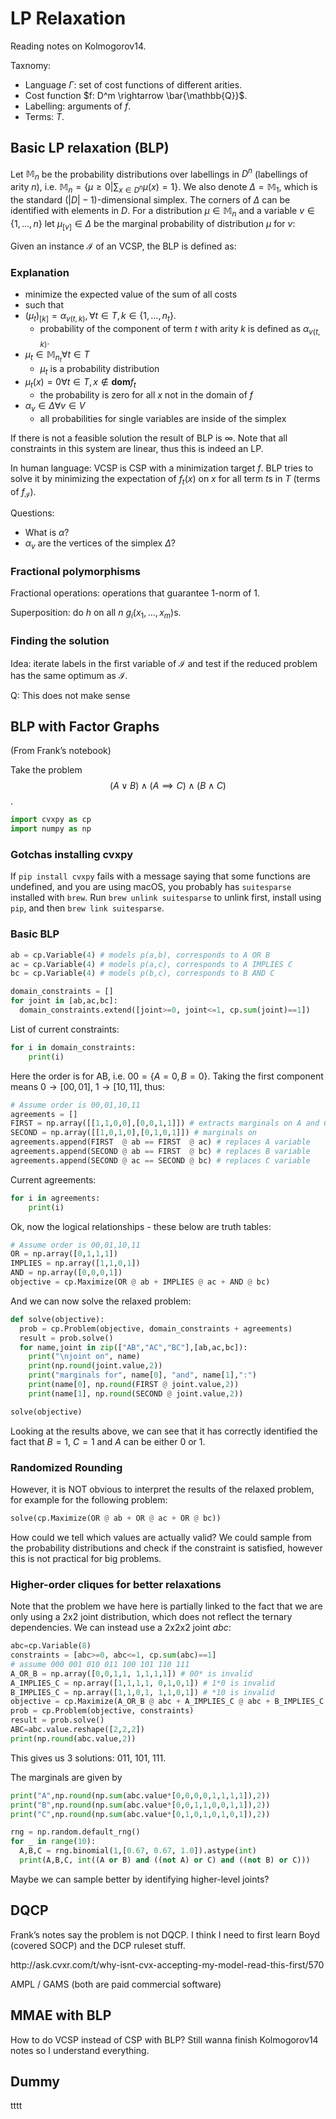 # LP Relaxation

Reading notes on Kolmogorov14.

Taxnomy:

* Language $\Gamma$: set of cost functions of different arities.
* Cost function $f: D^m \rightarrow \bar{\mathbb{Q}}$.
* Labelling: arguments of $f$.
* Terms: $T$.


## Basic LP relaxation (BLP)

Let $\mathbb M_n$ be the probability distributions over labellings in $D^n$ (labellings of arity $n$), i.e. $\mathbb M_n = \{ \mu \geq 0 | \sum_{x\in D^n} \mu(x) = 1\}$. We also denote $\Delta = \mathbb M_1$, which is the standard $(|D| - 1)$-dimensional simplex. The corners of $\Delta$ can be identified with elements in $D$. For a distribution $\mu \in \mathbb M_n$ and a variable $v\in \{1,\dots, n \}$ let $\mu_{[v]}\in\Delta$ be the marginal probability of distribution $\mu$ for $v$:
\begin{align}
    \mu_{[v]}(a) = \sum_{x\in D^n: x_v = a} \mu(x) & & \forall a \in D.
\end{align}

Given an instance $\mathcal I$ of an VCSP, the BLP is defined as:
\begin{align}
    (\#eq:blp-definition)
    \text{minimize} & & \sum_{t\in T} \sum_{x\in \mathbf{dom} f_t} \mu_t(x) f_t(x) \\
    \text{s.t. }(\mu_t)_{[k]} = \alpha_{v(t,k)} &  & \forall t \in T, k\in \{1,\dots,n_t\} \\
    \mu_t \in \mathbb M_{n_t} & & \forall t\in T \\
    \mu_t(x) = 0 & & \forall t\in T,x\notin \mathbf{dom} f_t \\
    \alpha_v \in \Delta & & \forall v\in V
\end{align}

### Explanation

* minimize the expected value of the sum of all costs
* such that
* $(\mu_t)_{[k]} = \alpha_{v(t,k)}, \forall t \in T, k\in \{1,\dots,n_t\}$.
  * probability of the component of term $t$ with arity $k$ is defined as $\alpha_{v(t,k)}$.
* $\mu_t \in \mathbb M_{n_t} \forall t\in T$
  * $\mu_t$ is a probability distribution
* $\mu_t(x) = 0 \forall t\in T,x\notin \mathbf{dom} f_t$
  * the probability is zero for all $x$ not in the domain of $f$
* $\alpha_v \in \Delta \forall v\in V$
  * all probabilities for single variables are inside of the simplex

If there is not a feasible solution the result of BLP is $\infty$. Note that all constraints in this system are linear, thus this is indeed an LP.

In human language: VCSP is CSP with a minimization target $f$. BLP tries to solve it by minimizing the expectation of $f_t(x)$ on $x$ for all term $t$s in $T$ (terms of $f_{\mathcal I}$).

Questions:

* What is $\alpha$?
* $\alpha_v$ are the vertices of the simplex $\Delta$?

### Fractional polymorphisms

Fractional operations: operations that guarantee 1-norm of 1.

Superposition: do $h$ on all $n$ $g_i(x_1,\dots, x_m)$s.

### Finding the solution

Idea: iterate labels in the first variable of $\mathcal I$ and test if the reduced problem has the same optimum as $\mathcal I$.

Q: This does not make sense

## BLP with Factor Graphs

(From Frank's notebook)

Take the problem $$(A \lor  B) \land (A \implies C) \land (B \land C)$$.

```python
import cvxpy as cp
import numpy as np
```

### Gotchas installing cvxpy

If `pip install cvxpy` fails with a message saying that some functions are undefined, and you are using macOS, you probably has `suitesparse` installed with `brew`. Run `brew unlink suitesparse` to unlink first, install using `pip`, and then `brew link suitesparse`.

### Basic BLP

```python
ab = cp.Variable(4) # models p(a,b), corresponds to A OR B
ac = cp.Variable(4) # models p(a,c), corresponds to A IMPLIES C
bc = cp.Variable(4) # models p(b,c), corresponds to B AND C
```

```python
domain_constraints = []
for joint in [ab,ac,bc]:
  domain_constraints.extend([joint>=0, joint<=1, cp.sum(joint)==1])
```

List of current constraints:

```python
for i in domain_constraints:
    print(i)
```

Here the order is for AB, i.e. $00 = \{A=0,B=0\}$.
Taking the first component means $0\rightarrow[00,01]$, $1\rightarrow[10,11]$, thus:
```python
# Assume order is 00,01,10,11
agreements = []
FIRST = np.array([[1,1,0,0],[0,0,1,1]]) # extracts marginals on A and C
SECOND = np.array([[1,0,1,0],[0,1,0,1]]) # marginals on 
agreements.append(FIRST  @ ab == FIRST  @ ac) # replaces A variable
agreements.append(SECOND @ ab == FIRST  @ bc) # replaces B variable
agreements.append(SECOND @ ac == SECOND @ bc) # replaces C variable
```

Current agreements:
```python
for i in agreements:
    print(i)
```

Ok, now the logical relationships - these below are truth tables:
```python
# Assume order is 00,01,10,11
OR = np.array([0,1,1,1])
IMPLIES = np.array([1,1,0,1])
AND = np.array([0,0,0,1])
objective = cp.Maximize(OR @ ab + IMPLIES @ ac + AND @ bc)
```

And we can now solve the relaxed problem:
```python
def solve(objective):
  prob = cp.Problem(objective, domain_constraints + agreements)
  result = prob.solve()
  for name,joint in zip(["AB","AC","BC"],[ab,ac,bc]):
    print("\njoint on", name)
    print(np.round(joint.value,2))
    print("marginals for", name[0], "and", name[1],":")
    print(name[0], np.round(FIRST @ joint.value,2))  
    print(name[1], np.round(SECOND @ joint.value,2))

solve(objective)
```

Looking at the results above, we can see that it has correctly identified the fact that $B=1$, $C=1$ and $A$ can be either 0 or 1.

### Randomized Rounding

However, it is NOT obvious to interpret the results of the relaxed problem, for example for the following problem:
```python
solve(cp.Maximize(OR @ ab + OR @ ac + OR @ bc))
```

How could we tell which values are actually valid? We could sample from the probability distributions and check if the constraint is satisfied, however this is not practical for big problems.

### Higher-order cliques for better relaxations

Note that the problem we have here is partially linked to the fact that we are only using a 2x2 joint distribution, which does not reflect the ternary dependencies. We can instead use a 2x2x2 joint $abc$:
```python
abc=cp.Variable(8)
constraints = [abc>=0, abc<=1, cp.sum(abc)==1]
# assume 000 001 010 011 100 101 110 111
A_OR_B = np.array([0,0,1,1, 1,1,1,1]) # 00* is invalid
A_IMPLIES_C = np.array([1,1,1,1, 0,1,0,1]) # 1*0 is invalid
B_IMPLIES_C = np.array([1,1,0,1, 1,1,0,1]) # *10 is invalid
objective = cp.Maximize(A_OR_B @ abc + A_IMPLIES_C @ abc + B_IMPLIES_C @ abc)
prob = cp.Problem(objective, constraints)
result = prob.solve()
ABC=abc.value.reshape([2,2,2])
print(np.round(abc.value,2))
```

This gives us 3 solutions: 011, 101, 111.

The marginals are given by
```python
print("A",np.round(np.sum(abc.value*[0,0,0,0,1,1,1,1]),2))
print("B",np.round(np.sum(abc.value*[0,0,1,1,0,0,1,1]),2))
print("C",np.round(np.sum(abc.value*[0,1,0,1,0,1,0,1]),2))
```

```python
rng = np.random.default_rng()
for _ in range(10):
  A,B,C = rng.binomial(1,[0.67, 0.67, 1.0]).astype(int)
  print(A,B,C, int((A or B) and ((not A) or C) and ((not B) or C)))
```

Maybe we can sample better by identifying higher-level joints?

## DQCP

Frank's notes say the problem is not DQCP. I think I need to first learn Boyd (covered SOCP) and the DCP ruleset stuff.

http://ask.cvxr.com/t/why-isnt-cvx-accepting-my-model-read-this-first/570

AMPL / GAMS (both are paid commercial software)

## MMAE with BLP

How to do VCSP instead of CSP with BLP? Still wanna finish Kolmogorov14 notes so I understand everything.

## Dummy

tttt